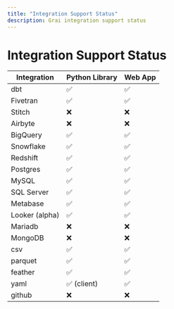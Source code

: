 ```yaml
---
title: "Integration Support Status"
description: Grai integration support status
---
```


# Integration Support Status

| Integration | Python Library | Web App |
| ----------- | -------------- | ------- |
| dbt         | ✅             | ✅      |
| Fivetran    | ✅             | ✅      |
| Stitch      | ❌             | ❌      |
| Airbyte     | ❌             | ❌      |
| BigQuery    | ✅             | ✅      |
| Snowflake    | ✅             | ✅      |
| Redshift    | ✅             | ✅          |
| Postgres    | ✅             | ✅      |
| MySQL       | ✅             | ✅      |
| SQL Server  | ✅             | ✅      |
| Metabase    | ✅             | ✅      |
| Looker (alpha) | ✅             | ✅      |
| Mariadb     | ❌             | ❌      |
| MongoDB     | ❌             | ❌      |
| csv         | ✅             | ✅     |
| parquet     | ✅             | ✅          |
| feather     | ✅             | ✅          |
| yaml        | ✅ (client)    | ✅      |
| github      | ❌             | ❌      |
